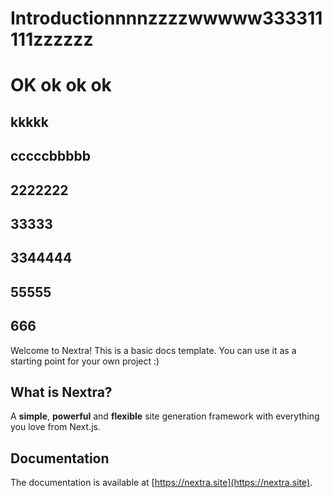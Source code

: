 # Introductionnnnzzzzwwwww333311111zzzzzz

# OK ok ok ok

## kkkkk

## cccccbbbbb

## 2222222

## 33333

## 3344444

## 55555

## 666

Welcome to Nextra! This is a basic docs template. You can use it as a starting point for your own project :)

## What is Nextra?

A **simple**, **powerful** and **flexible** site generation framework with everything you love from Next.js.

## Documentation

The documentation is available at [https://nextra.site](https://nextra.site).
